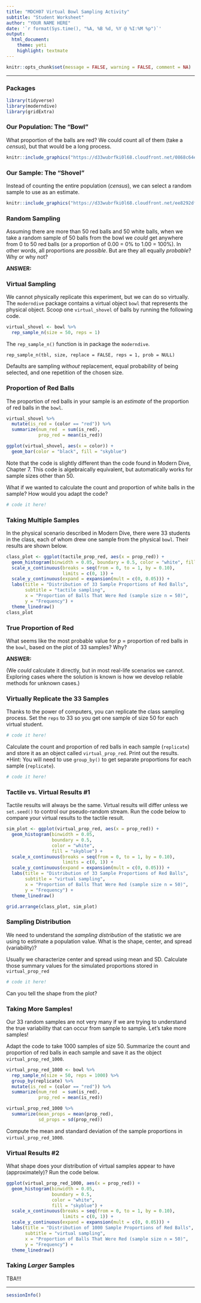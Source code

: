 ```yaml
---
title: "MDCH07 Virtual Bowl Sampling Activity"
subtitle: "Student Worksheet"
author: "YOUR NAME HERE"
date: '`r format(Sys.time(), "%A, %B %d, %Y @ %I:%M %p")`'
output: 
  html_document: 
    theme: yeti
    highlight: textmate
---
```


```r
knitr::opts_chunk$set(message = FALSE, warning = FALSE, comment = NA)
```
***

### Packages

```r
library(tidyverse)
library(moderndive)
library(gridExtra)
```


### Our Population: The "Bowl"

What proportion of the balls are red? We could count all of them (take a *census*), but that would be a long process.

```r
knitr::include_graphics("https://d33wubrfki0l68.cloudfront.net/0868c64eb2998fbe3e3bfccf7ff55e746341baf3/eeab1/images/sampling/balls/sampling_bowl_1.jpg")
```


### Our Sample: The "Shovel"

Instead of counting the entire population (*census*), we can select a random sample to use as an estimate.

```r
knitr::include_graphics("https://d33wubrfki0l68.cloudfront.net/ee8292df457bd73d7a1a7d75c21be32d6e8659d6/30e62/images/sampling/balls/sampling_bowl_3_cropped.jpg")
```


### Random Sampling

Assuming there are more than 50 red balls and 50 white balls, when we take a random sample of 50 balls from the bowl we *could* get anywhere from 0 to 50 red balls (or a proportion of 0.00 = 0% to 1.00 = 100%). In other words, all proportions are *possible*. But are they all equally *probable*? Why or why not?

**ANSWER:**


### Virtual Sampling

We cannot physically replicate this experiment, but we can do so virtually. The `moderndive` package contains a virtual object `bowl` that represents the physical object. Scoop one `virtual_shovel` of balls by running the following code.

```r
virtual_shovel <- bowl %>% 
  rep_sample_n(size = 50, reps = 1)
```

The `rep_sample_n()` function is in package the `moderndive`.

    rep_sample_n(tbl, size, replace = FALSE, reps = 1, prob = NULL)
    
Defaults are sampling *without* replacement, equal probability of being selected, and one repetition of the chosen size.


### Proportion of Red Balls

The proportion of red balls in your sample is an *estimate* of the proportion of red balls in the `bowl`. 

```r
virtual_shovel %>% 
  mutate(is_red = (color == "red")) %>% 
  summarize(num_red  = sum(is_red),
            prop_red = mean(is_red))

ggplot(virtual_shovel, aes(x = color)) +
  geom_bar(color = "black", fill = "skyblue")
```

Note that the code is slightly different than the code found in Modern Dive, Chapter 7. This code is algebraically equivalent, but automatically works for sample sizes other than 50.  

What if we wanted to calculate the count and proportion of white balls in the sample? How would you adapt the code?

```r
# code it here!
```


### Taking Multiple Samples

In the physical scenario described in Modern Dive, there were 33 students in the class, each of whom drew one sample from the physical `bowl`. Their results are shown below. 

```r
class_plot <- ggplot(tactile_prop_red, aes(x = prop_red)) +
  geom_histogram(binwidth = 0.05, boundary = 0.5, color = "white", fill = "skyblue") +
  scale_x_continuous(breaks = seq(from = 0, to = 1, by = 0.10),
                     limits = c(0, 1)) +
  scale_y_continuous(expand = expansion(mult = c(0, 0.05))) +
  labs(title = "Distribution of 33 Sample Proportions of Red Balls",
       subtitle = "tactile sampling",
       x = "Proportion of Balls That Were Red (sample size n = 50)", 
       y = "Frequency") +
  theme_linedraw()
class_plot
```


### True Proportion of Red

What seems like the most probable value for $p$ = proportion of red balls in the `bowl`, based on the plot of 33 samples? Why?

**ANSWER:**

(We *could* calculate it directly, but in most real-life scenarios we cannot. Exploring cases where the solution is known is how we develop reliable methods for unknown cases.)


### Virtually Replicate the 33 Samples

Thanks to the power of computers, you can replicate the class sampling process. Set the `reps` to 33 so you get one sample of size 50 for each virtual student. 

```r
# code it here!
```

Calculate the count and proportion of red balls in each sample (`replicate`) and store it as an object called `virtual_prop_red`. Print out the results. *Hint: You will need to use `group_by()` to get separate proportions for each sample (`replicate`).

```r
# code it here!
```


### Tactile vs. Virtual Results #1

Tactile results will always be the same. Virtual results will differ unless we `set.seed()` to control our pseudo-random stream. Run the code below to compare your virtual results to the tactile result.

```r
sim_plot <- ggplot(virtual_prop_red, aes(x = prop_red)) +
  geom_histogram(binwidth = 0.05, 
                 boundary = 0.5, 
                 color = "white", 
                 fill = "skyblue") +
  scale_x_continuous(breaks = seq(from = 0, to = 1, by = 0.10),
                     limits = c(0, 1)) +
  scale_y_continuous(expand = expansion(mult = c(0, 0.05))) +
  labs(title = "Distribution of 33 Sample Proportions of Red Balls",
       subtitle = "virtual sampling",
       x = "Proportion of Balls That Were Red (sample size n = 50)", 
       y = "Frequency") +
  theme_linedraw()

grid.arrange(class_plot, sim_plot)
```


### Sampling Distribution

We need to understand the *sampling distribution* of the statistic we are using to estimate a population value. What is the shape, center, and spread (variability)?

Usually we characterize center and spread using mean and SD. Calculate those summary values for the simulated proportions stored in `virtual_prop_red`

```r
# code it here!
```

Can you tell the shape from the plot?


### Taking More Samples!

Our 33 random samples are not very many if we are trying to understand the true variability that can occur from sample to sample. Let's take more samples!

Adapt the code to take 1000 samples of size 50. Summarize the count and proportion of red balls in each sample and save it as the object `virtual_prop_red_1000`. 

```r
virtual_prop_red_1000 <- bowl %>% 
  rep_sample_n(size = 50, reps = 1000) %>% 
  group_by(replicate) %>% 
  mutate(is_red = (color == "red")) %>% 
  summarize(num_red  = sum(is_red),
            prop_red = mean(is_red)) 

virtual_prop_red_1000 %>% 
  summarize(mean_props = mean(prop_red),
            sd_props = sd(prop_red))
```

Compute the mean and standard deviation of the sample proportions in `virtual_prop_red_1000`.


### Virtual Results #2

What shape does your distribution of virtual samples appear to have (approximately)? Run the code below.

```r
ggplot(virtual_prop_red_1000, aes(x = prop_red)) +
  geom_histogram(binwidth = 0.05, 
                 boundary = 0.5, 
                 color = "white", 
                 fill = "skyblue") +
  scale_x_continuous(breaks = seq(from = 0, to = 1, by = 0.10),
                     limits = c(0, 1)) +
  scale_y_continuous(expand = expansion(mult = c(0, 0.05))) +
  labs(title = "Distribution of 1000 Sample Proportions of Red Balls",
       subtitle = "virtual sampling",
       x = "Proportion of Balls That Were Red (sample size n = 50)", 
       y = "Frequency") +
  theme_linedraw()
```


### Taking *Larger* Samples

TBA!!!


***
```r
sessionInfo()
```
